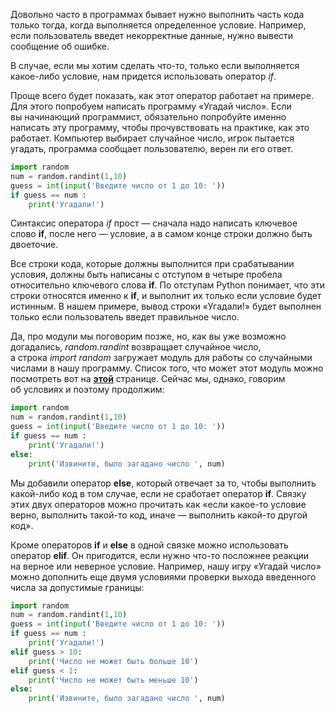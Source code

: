 Довольно часто в программах бывает нужно выполнить часть кода только тогда, когда выполняется определенное условие. Например, если пользователь введет некорректные данные, нужно вывести сообщение об ошибке.

В случае, если мы хотим сделать что-то, только если выполняется какое-либо условие, нам придется использовать оператор *if*.

Проще всего будет показать, как этот оператор работает на примере. Для этого попробуем написать программу «Угадай число». Если вы начинающий программист, обязательно попробуйте именно написать эту программу, чтобы прочувствовать на практике, как это работает. Компьютер выбирает случайное число, игрок пытается угадать, программа сообщает пользователю, верен ли его ответ.

```python
import random
num = random.randint(1,10)
guess = int(input('Введите число от 1 до 10: '))
if guess == num :
    print('Угадали!')

```

Синтаксис оператора *if* прост — сначала надо написать ключевое слово **if**, после него — условие, а в самом конце строки должно быть двоеточие.


Все строки кода, которые должны выполнится при срабатывании условия, должны быть написаны с отступом в четыре пробела относительно ключевого слова **if**. По отступам Python понимает, что эти строки относятся именно к **if**, и выполнит их только если условие будет истинным. В нашем примере, вывод строки «Угадали!» будет выполнен только если пользователь введет правильное число.

Да, про модули мы поговорим позже, но, как вы уже возможно догадались, *random.randint* возвращает случайное число, а строка *import random* загружает модуль для работы со случайными числами в нашу программу. Список того, что может этот модуль можно посмотреть вот на **[этой](https://letpy.com/handbook/random-methods/)** странице. Сейчас мы, однако, говорим об условиях и поэтому продолжим:

```python
import random
num = random.randint(1,10)
guess = int(input('Введите число от 1 до 10: '))
if guess == num :
    print('Угадали!')
else:
    print('Извините, было загадано число ', num)

```

Мы добавили оператор **else**, который отвечает за то, чтобы выполнить какой-либо код в том случае, если не сработает оператор **if**. Связку этих двух операторов можно прочитать как «если какое-то условие верно, выполнить такой-то код, иначе — выполнить какой-то другой код».

Кроме операторов **if** и **else** в одной связке можно использовать оператор **elif**. Он пригодится, если нужно что-то посложнее реакции на верное или неверное условие. Например, нашу игру «Угадай число» можно дополнить еще двумя условиями проверки выхода введенного числа за допустимые границы:

```python
import random
num = random.randint(1,10)
guess = int(input('Введите число от 1 до 10: '))
if guess == num :
    print('Угадали!')
elif guess > 10:
    print('Число не может быть больше 10')
elif guess < 1:
    print('Число не может быть меньше 10')
else:
    print('Извините, было загадано число ', num)

```
